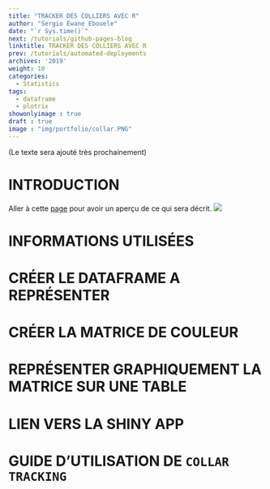 ```yaml
---
title: "TRACKER DES COLLIERS AVEC R"
author: "Sergio Ewane Ebouele"
date: "`r Sys.time()`"
next: /tutorials/github-pages-blog
linktitle: TRACKER DES COLLIERS AVEC R
prev: /tutorials/automated-deployments
archives: '2019'
weight: 10
categories:
  - Statistics
tags:
  - dataframe
  - plotrix
showonlyimage : true
draft : true
image : "img/portfolio/collar.PNG"
---
```


(Le texte sera ajouté très prochainement)

# INTRODUCTION

Aller à cette [page](https://seeweinr.shinyapps.io/collarTrack/) pour avoir un aperçu de ce qui sera décrit.
![](/img/collar.png)



# INFORMATIONS UTILISÉES





# CRÉER LE DATAFRAME A REPRÉSENTER




# CRÉER LA MATRICE DE COULEUR




# REPRÉSENTER GRAPHIQUEMENT LA MATRICE SUR UNE TABLE





# LIEN VERS LA SHINY APP




# GUIDE D'UTILISATION DE `COLLAR TRACKING`





